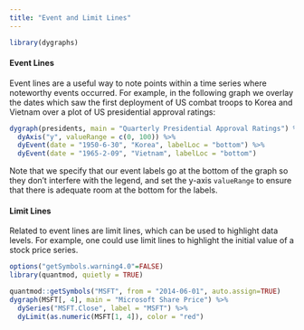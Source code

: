 ```yaml
---
title: "Event and Limit Lines"
---
```


```r
library(dygraphs)
```

#### Event Lines

Event lines are a useful way to note points within a time series where noteworthy events occurred. For example, in the following graph we overlay the dates which saw the first deployment of US combat troops to Korea and Vietnam over a plot of US presidential approval ratings: 

```r
dygraph(presidents, main = "Quarterly Presidential Approval Ratings") %>%
  dyAxis("y", valueRange = c(0, 100)) %>%
  dyEvent(date = "1950-6-30", "Korea", labelLoc = "bottom") %>%
  dyEvent(date = "1965-2-09", "Vietnam", labelLoc = "bottom")
```

Note that we specify that our event labels go at the bottom of the graph so they don't interfere with the legend, and set the y-axis `valueRange` to ensure that there is adequate room at the bottom for the labels.

#### Limit Lines

Related to event lines are limit lines, which can be used to highlight data 
levels. For example, one could use limit lines to highlight the initial value of
a stock price series.

```r
options("getSymbols.warning4.0"=FALSE)
library(quantmod, quietly = TRUE)
```


```r
quantmod::getSymbols("MSFT", from = "2014-06-01", auto.assign=TRUE)
dygraph(MSFT[, 4], main = "Microsoft Share Price") %>% 
  dySeries("MSFT.Close", label = "MSFT") %>%
  dyLimit(as.numeric(MSFT[1, 4]), color = "red")
```





